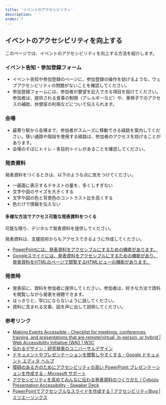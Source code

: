 ```yaml
---
title: 'イベントのアクセシビリティ'
description: ' '
order: 7
---
```


## イベントのアクセシビリティを向上する

このページでは、イベントのアクセシビリティを向上する方法を紹介します。

### イベント告知・参加登録フォーム
- イベント告知や参加登録のページに、参加登録の操作を妨げるような、ウェブアクセシビリティの問題がないことを確認してください。
- 参加登録フォームには、参加者が要望を記入できる項目を設けてください。参加者は、提供される食事の制限（アレルギーなど）や、車椅子でのアクセスの補助、休憩室の利用などについて伝えられます。

### 会場
- 最寄り駅から会場まで、参加者がスムーズに移動できる経路を案内してください。狭い通路や階段を使用する経路は、参加者のアクセスを妨げることがあります。
- 会場のそばにトイレ・多目的トイレがあることを確認してください。

### 発表資料
発表資料をつくるときは、以下のような点に気をつけてください。

- 一画面に表示するテキストの量を、多くしすぎない
- 文字や図のサイズを大きくする
- 文字や図の色と背景色のコントラスト比を高くする
- 色だけで情報を伝えない

#### 多様な方法でアクセス可能な発表資料をつくる

可能な限り、デジタルで発表資料を提供してください。

発表資料は、支援技術からもアクセスできるように作成してください。

- [PowerPointには、発表資料をアクセシブルにするための機能があります。](https://support.microsoft.com/ja-jp/office/%E9%9A%9C%E7%A2%8D%E3%81%AE%E3%81%82%E3%82%8B%E6%96%B9%E3%81%AE%E3%81%9F%E3%82%81%E3%81%AB%E3%82%A2%E3%82%AF%E3%82%BB%E3%82%B7%E3%83%93%E3%83%AA%E3%83%86%E3%82%A3%E3%81%AE%E9%AB%98%E3%81%84-powerpoint-%E3%83%97%E3%83%AC%E3%82%BC%E3%83%B3%E3%83%86%E3%83%BC%E3%82%B7%E3%83%A7%E3%83%B3%E3%82%92%E4%BD%9C%E6%88%90%E3%81%99%E3%82%8B-6f7772b2-2f33-4bd2-8ca7-dae3b2b3ef25)
- [Googleスライドには、発表資料をアクセシブルにするための機能があり、発表資料をHTMLのページで閲覧するHTMLビューの機能があります。](https://support.google.com/docs/answer/6199477?hl=ja)

### 発表時
- 発表前に、資料を参加者に提供してください。参加者は、好きな方法で資料を閲覧しながら発表を視聴できます。
- はっきりと、早口にならないように話してください。
- 資料に含まれる文章、図を声に出して説明してください。


### 参考リンク
- [Making Events Accessible - Checklist for meetings, conferences, training, and presentations that are remote/virtual, in-person, or hybrid | Web Accessibility Initiative (WAI) | W3C](https://www.w3.org/WAI/teach-advocate/accessible-presentations/)
- [伝わるデザイン｜研究発表のユニバーサルデザイン](https://tsutawarudesign.com/)
- [ドキュメントやプレゼンテーションを閲覧しやすくする - Google ドキュメント エディタ ヘルプ](https://support.microsoft.com/ja-jp/office/%E9%9A%9C%E7%A2%8D%E3%81%AE%E3%81%82%E3%82%8B%E6%96%B9%E3%81%AE%E3%81%9F%E3%82%81%E3%81%AB%E3%82%A2%E3%82%AF%E3%82%BB%E3%82%B7%E3%83%93%E3%83%AA%E3%83%86%E3%82%A3%E3%81%AE%E9%AB%98%E3%81%84-powerpoint-%E3%83%97%E3%83%AC%E3%82%BC%E3%83%B3%E3%83%86%E3%83%BC%E3%82%B7%E3%83%A7%E3%83%B3%E3%82%92%E4%BD%9C%E6%88%90%E3%81%99%E3%82%8B-6f7772b2-2f33-4bd2-8ca7-dae3b2b3ef25)
- [障碍のある方のためにアクセシビリティの高い PowerPoint プレゼンテーションを作成する - Microsoft サポート](https://support.microsoft.com/ja-jp/office/%E9%9A%9C%E7%A2%8D%E3%81%AE%E3%81%82%E3%82%8B%E6%96%B9%E3%81%AE%E3%81%9F%E3%82%81%E3%81%AB%E3%82%A2%E3%82%AF%E3%82%BB%E3%82%B7%E3%83%93%E3%83%AA%E3%83%86%E3%82%A3%E3%81%AE%E9%AB%98%E3%81%84-powerpoint-%E3%83%97%E3%83%AC%E3%82%BC%E3%83%B3%E3%83%86%E3%83%BC%E3%82%B7%E3%83%A7%E3%83%B3%E3%82%92%E4%BD%9C%E6%88%90%E3%81%99%E3%82%8B-6f7772b2-2f33-4bd2-8ca7-dae3b2b3ef25)
- [アクセシビリティを高めてみんなに伝わる発表資料のつくりかた / Cybozu Presentation Accessibility - Speaker Deck](https://speakerdeck.com/sukoyakarizumu/cybozu-presentation-accessibility)
- [PowerPointでアクセシブルなスライドを作成する | アクセシビリティBlog | ミツエーリンクス](https://www.mitsue.co.jp/knowledge/blog/a11y/202107/19_1040.html)
